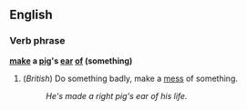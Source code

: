 ==English==
===Verb phrase===
'''[[make]] a [[pig]]'s [[ear]] [[of]] (something)''' {{idiom}}
# (''British'') Do something badly, make a [[mess]] of something.
#: ''He's made a right pig's ear of his life.''